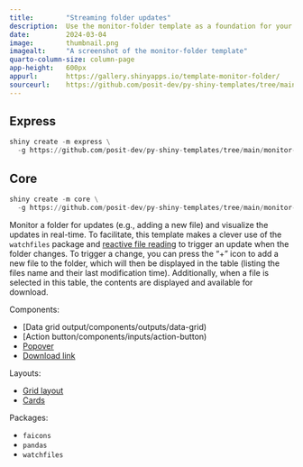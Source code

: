```yaml
---
title:        "Streaming folder updates"
description:  Use the monitor-folder template as a foundation for your next Shiny app.
date:         2024-03-04
image:        thumbnail.png
imagealt:     "A screenshot of the monitor-folder template"
quarto-column-size: column-page
app-height:   600px
appurl:       https://gallery.shinyapps.io/template-monitor-folder/
sourceurl:    https://github.com/posit-dev/py-shiny-templates/tree/main/monitor-folder
---
```


::: {.panel-tabset .shiny-mode-tabset  group="shiny-app-mode"}
## Express
``` python
shiny create -m express \
  -g https://github.com/posit-dev/py-shiny-templates/tree/main/monitor-folder
```
## Core
``` python
shiny create -m core \
  -g https://github.com/posit-dev/py-shiny-templates/tree/main/monitor-folder
```
:::


Monitor a folder for updates (e.g., adding a new file) and visualize the updates in real-time.
To facilitate, this template makes a clever use of the `watchfiles` package and [reactive file reading](/docs/reactive-patterns.html#file) to trigger an update when the folder changes.
To trigger a change, you can press the "+" icon to add a new file to the folder, which will then be displayed in the table (listing the files name and their last modification time).
Additionally, when a file is selected in this table, the contents are displayed and available for download.

Components:

* [Data grid output/components/outputs/data-grid)
* [Action button/components/inputs/action-button)
* [Popover](https://shiny.posit.co/py/api/core/ui.popover.html)
* [Download link](https://shiny.posit.co/py/api/core/ui.download_link.html)

Layouts:

* [Grid layout](/layouts/arrange)
* [Cards](/layouts/panels-cards/#content-divided-by-cards)

Packages:

* `faicons`
* `pandas`
* `watchfiles`
